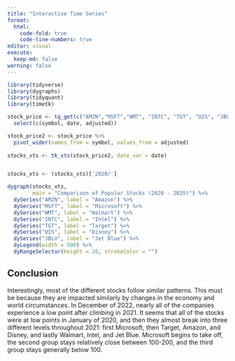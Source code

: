 ```yaml
---
title: "Interactive Time Series"
format: 
  html:
    code-fold: true
    code-line-numbers: true
editor: visual
execute: 
  keep-md: false
warning: false
---
```


```r
library(tidyverse)
library(dygraphs)
library(tidyquant)
library(timetk)
```


```r
stock_price <- tq_get(c("AMZN","MSFT","WMT", "INTC", "TGT", "DIS", "JBLU")) %>%
  select(c(symbol, date, adjusted))

stock_price2 <- stock_price %>% 
  pivot_wider(names_from = symbol, values_from = adjusted)
  
stocks_xts <- tk_xts(stock_price2, date_var = date)


stocks_xts <- (stocks_xts)['2020/']

```


```r
dygraph(stocks_xts,
        main = "Comparison of Popular Stocks (2020 - 2025)") %>% 
  dySeries("AMZN", label = "Amazon") %>% 
  dySeries("MSFT", label = "Microsoft") %>% 
  dySeries("WMT", label = "Walmart") %>% 
  dySeries("INTC", label = "Intel") %>% 
  dySeries("TGT", label = "Target") %>% 
  dySeries("DIS", label = "Disney") %>% 
  dySeries("JBLU", label = "Jet Blue") %>% 
  dyLegend(width = 500) %>% 
  dyRangeSelector(height = 20, strokeColor = "")
```

## Conclusion

Interestingly, most of the different stocks follow similar patterns. This must be because they are impacted similarly by changes in the economy and world circumstances. In December of 2022, nearly all of the companies experience a low point after climbing in 2021. It seems that all of the stocks were at low points in January of 2020, and then they almost break into three different levels throughout 2021: first Microsoft, then Target, Amazon, and Disney, and lastly Walmart, Intel, and Jet Blue. Microsoft begins to take off, the second group stays relatively close between 100-200, and the third group stays generally below 100.
